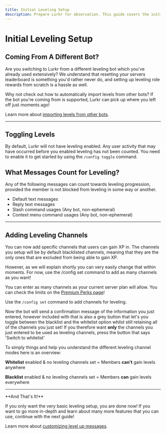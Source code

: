 ```yaml
---
title: Initial Leveling Setup
description: Prepare Lurkr for observation. This guide covers the initial steps to get Lurkr tracking activity and rewarding your members.
---
```




# Initial Leveling Setup

## Coming From A Different Bot?

Are you switching to Lurkr from a different leveling bot which you've already used extensively? We understand that resetting your servers leaderboard is something you'd rather never do, and setting up leveling role rewards from scratch is a hassle as well.

Why not check out how to automatically import levels from other bots? If the bot you're coming from is supported, Lurkr can pick up where you left off just moments ago!

Learn more about [importing levels from other bots](/bot/guides/importing-levels-from-other-bots).

---

## Toggling Levels

By default, Lurkr will not have leveling enabled. Any user activity that may have occurred before you enabled leveling has not been counted. You need to enable it to get started by using the `/config toggle` command.

## What Messages Count for Leveling?

Any of the following messages can count towards leveling progression, provided the member is not blocked from leveling in some way or another.

* Default text messages
* Reply text messages
* Slash command usages (Any bot, non-ephemeral)
* Context menu command usages (Any bot, non-ephemeral)

---

## Adding Leveling Channels

You can now add specific channels that users can gain XP in. The channels you setup will be by default blacklisted channels, meaning that they are the only ones that are excluded from being able to gain XP.

However, as we will explain shortly you can very easily change that within moments. For now, use the /config set command to add as many channels as you want!

You can enter as many channels as your current server plan will allow. You can check the limits on the [Premium Perks page](/bot/information/premium-perks)!

Use the `/config set` command to add channels for leveling.

Now the bot will send a confirmation message of the information you just entered, however included with that is also a grey button that let's you toggle between the blacklist and the whitelist option whilst still retaining all of the channels you just set! If you therefore want **only** the channels you just entered to be used as leveling channels, press the button that says 'Switch to whitelist'

<Callout type="info">
To simply things and help you understand the different leveling channel modes here is an overview:

**Whitelist** enabled & no leveling channels set = Members **can't** gain levels anywhere

**Blacklist** enabled & no leveling channels set = Members **can** gain levels everywhere
</Callout>

---

<Callout type="default">
**And That's It!**

If you only want the very basic leveling setup, you are done now! If you want to go more in-depth and learn about many more features that you can use, continue with the next guide!
</Callout>

Learn more about [customizing level up messages](/bot/guides/customize-level-up-messages).